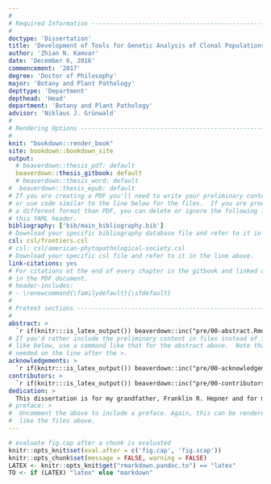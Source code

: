 ```yaml
---
#
# Required Information --------------------------------------------------------
#
doctype: 'Dissertation' 
title: 'Development of Tools for Genetic Analysis of Clonal Populations and Applications'
author: 'Zhian N. Kamvar'
date: 'December 6, 2016'
commencement: '2017'    
degree: 'Doctor of Philosophy'
major: 'Botany and Plant Pathology'
depttype: 'Department'
depthead: 'Head'
department: 'Botany and Plant Pathology'
advisor: 'Niklaus J. Grünwald'
#
# Rendering Options -----------------------------------------------------------
#
knit: "bookdown::render_book"
site: bookdown::bookdown_site
output: 
  # beaverdown::thesis_pdf: default
  beaverdown::thesis_gitbook: default
  # beaverdown::thesis_word: default
#  beaverdown::thesis_epub: default
# If you are creating a PDF you'll need to write your preliminary content here 
# or use code similar to the line below for the files.  If you are producing in 
# a different format than PDF, you can delete or ignore the following lines in 
# this YAML header.
bibliography: ['bib/main_bibliography.bib']
# Download your specific bibliography database file and refer to it in the line above.
csl: csl/frontiers.csl
# csl: csl/american-phytopathological-society.csl
# Download your specific csl file and refer to it in the line above.
link-citations: yes
# For citations at the end of every chapter in the gitbook and linked citations
# in the PDF document.
# header-includes:
# - \renewcommand{\familydefault}{\sfdefault}
#
# Pretext sections ------------------------------------------------------------
#
abstract: >
  `r if(knitr:::is_latex_output()) beaverdown::inc("pre/00-abstract.Rmd")`
# If you'd rather include the preliminary content in files instead of inline
# like below, use a command like that for the abstract above.  Note that a tab is 
# needed on the line after the >.
acknowledgements: >
  `r if(knitr:::is_latex_output()) beaverdown::inc("pre/00-acknowledgements.Rmd")`
contributors: > 
  `r if(knitr:::is_latex_output()) beaverdown::inc("pre/00-contributors.Rmd")`
dedication: >
  This dissertation is for my grandfather, Franklin R. Hepner and for my mother, Jane H. Kamvar.
# preface: >  
#  Uncomment the above to include a preface. Again, this can be rendered much
#  like the files above.
---
```



```r
# evaluate fig.cap after a chunk is evaluated
knitr::opts_knit$set(eval.after = c('fig.cap', 'fig.scap'))
knitr::opts_chunk$set(message = FALSE, warning = FALSE)
LATEX <- knitr::opts_knit$get("rmarkdown.pandoc.to") == "latex"
TO <- if (LATEX) "latex" else "markdown"
```
